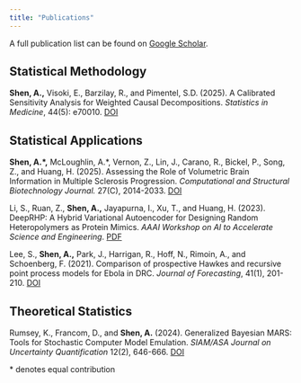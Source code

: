 ```yaml
---
title: "Publications"
---
```


A full publication list can be found on [Google Scholar](<https://scholar.google.com/citations?user=5GYeqKgAAAAJ&hl=en>).

## Statistical Methodology

**Shen, A.,** Visoki, E., Barzilay, R., and Pimentel, S.D. (2025). A Calibrated Sensitivity Analysis for Weighted Causal Decompositions. *Statistics in Medicine*, 44(5): e70010. [DOI](https://doi.org/10.1002/sim.70010)

## Statistical Applications

**Shen, A.\*,** McLoughlin, A.\*, Vernon, Z., Lin, J., Carano, R., Bickel, P., Song, Z., and Huang, H. (2025). Assessing the Role of Volumetric Brain Information in Multiple Sclerosis Progression. *Computational and Structural Biotechnology Journal.* 27(C), 2014-2033. [DOI](https://doi.org/10.1016/j.csbj.2025.05.003)

Li, S., Ruan, Z., **Shen, A.,** Jayapurna, I., Xu, T., and Huang, H. (2023). DeepRHP: A Hybrid Variational Autoencoder for Designing Random Heteropolymers as Protein Mimics. *AAAI Workshop on AI to Accelerate Science and Engineering*. [PDF](https://ai-2-ase.github.io/papers/25%5CSubmission%5CdeepRHP_camera_ready.pdf)

Lee, S., **Shen, A.,** Park, J., Harrigan, R., Hoff, N., Rimoin, A., and Schoenberg, F. (2021). Comparison of prospective Hawkes and recursive point process models for Ebola in DRC. *Journal of Forecasting*, 41(1), 201-210. [DOI](https://onlinelibrary.wiley.com/doi/abs/10.1002/for.2803)

## Theoretical Statistics

Rumsey, K., Francom, D., and **Shen, A.** (2024). Generalized Bayesian MARS: Tools for Stochastic Computer Model Emulation. *SIAM/ASA Journal on Uncertainty Quantification* 12(2), 646-666. [DOI](https://epubs.siam.org/doi/10.1137/23M1577122)


\* denotes equal contribution

